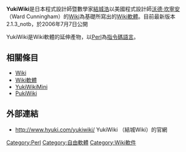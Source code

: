 {{Unreferenced|time=2020-09-18T07:26:26+00:00}}
{{Infobox Software
 |name = [[結城浩|結城浩]]
 |screenshot = 
 |caption =
 |developer = PukiWiki Developers Team
 |latest_release_version = 2.1.3_notb
 |latest_release_date = 2006年7月7日
 |operating_system = 跨平台
 |genre = [[Wiki|Wiki]]
 |license = [[GPL|GPL]]<br />[[Artistic_License|Artistic License]]
 |website = http://www.hyuki.com/yukiwiki/
}}

'''YukiWiki'''是日本程式設計師暨數學家[[結城浩|結城浩]]以美國程式設計師[[沃德·坎寧安|沃德·坎寧安]]（Ward Cunningham）的[[Wiki|Wiki]]為基礎所寫出的[[Wiki軟體|Wiki軟體]]。目前最新版本2.1.3_notb，於2006年7月7日公開

YukiWiki是Wiki軟體的延伸產物，以[[Perl|Perl]]為[[腳本語言|指令碼語言]]。

== 相關條目 ==
*[[Wiki|Wiki]]
*[[Wiki軟體|Wiki軟體]]
*[[YukiWikiMini|YukiWikiMini]]
*[[PukiWiki|PukiWiki]]

== 外部連結 ==
* http://www.hyuki.com/yukiwiki/ {{Wayback|url=http://www.hyuki.com/yukiwiki/ |date=20161114010212 }} YukiWiki （結城Wiki）的官網
{{Computer-software-stub}}

[[Category:Perl|Category:Perl]]
[[Category:自由軟體|Category:自由軟體]]
[[Category:Wiki軟件|Category:Wiki軟件]]